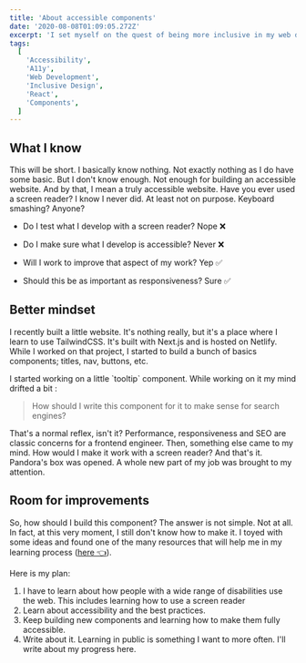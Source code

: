 ```yaml
---
title: 'About accessible components'
date: '2020-08-08T01:09:05.272Z'
excerpt: 'I set myself on the quest of being more inclusive in my web development. This starts by making sure everyone can use and profit from the websites I build.'
tags:
  [
    'Accessibility',
    'A11y',
    'Web Development',
    'Inclusive Design',
    'React',
    'Components',
  ]
---
```


## What I know

This will be short. I basically know nothing. Not exactly nothing as I do have some basic. But I don't know enough. Not enough for building an accessible website. And by that, I mean a truly accessible website. Have you ever used a screen reader? I know I never did. At least not on purpose. Keyboard smashing? Anyone?

- Do I test what I develop with a screen reader? Nope ❌

- Do I make sure what I develop is accessible? Never ❌

- Will I work to improve that aspect of my work? Yep ✅

- Should this be as important as responsiveness? Sure ✅

## Better mindset

I recently built a little website. It's nothing really, but it's a place where I learn to use TailwindCSS. It's built with Next.js and is hosted on Netlify. While I worked on that project, I started to build a bunch of basics components; titles, nav, buttons, etc.

I started working on a little \`tooltip\` component. While working on it my mind drifted a bit :

> How should I write this component for it to make sense for search engines?

That's a normal reflex, isn't it? Performance, responsiveness and SEO are classic concerns for a frontend engineer. Then, something else came to my mind. How would I make it work with a screen reader? And that's it. Pandora's box was opened. A whole new part of my job was brought to my attention.

## Room for improvements

So, how should I build this component? The answer is not simple. Not at all. In fact, at this very moment, I still don't know how to make it. I toyed with some ideas and found one of the many resources that will help me in my learning process ([here 👈](https://inclusive-components.design/tooltips-toggletips/)).

Here is my plan:

1. I have to learn about how people with a wide range of disabilities use the web. This includes learning how to use a screen reader
2. Learn about accessibility and the best practices.
3. Keep building new components and learning how to make them fully accessible.
4. Write about it. Learning in public is something I want to more often. I'll write about my progress here.

